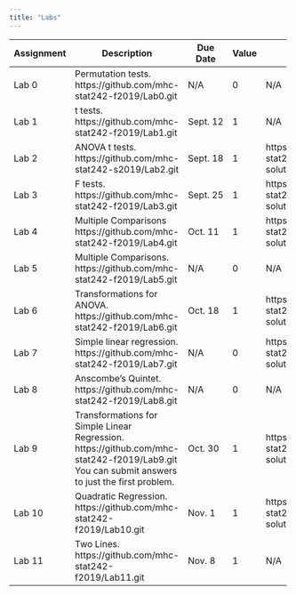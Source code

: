 ```yaml
---
title: "Labs"
---
```


+------------------+--------------------------------------------------------------------------------------+-------------------+----------+--------------------------------------------------------------------------+
| Assignment       | Description                                                                          | Due Date          | Value    | Solutions                                                                |
+==================+======================================================================================+===================+==========+==========================================================================+
| Lab 0            | Permutation tests.  https://github.com/mhc-stat242-f2019/Lab0.git                    | N/A               | 0        | N/A                                                                      |
+------------------+--------------------------------------------------------------------------------------+-------------------+----------+--------------------------------------------------------------------------+
| Lab 1            | t tests.  https://github.com/mhc-stat242-f2019/Lab1.git                              | Sept. 12          | 1        | N/A                                                                      |
+------------------+--------------------------------------------------------------------------------------+-------------------+----------+--------------------------------------------------------------------------+
| Lab 2            | ANOVA t tests.  https://github.com/mhc-stat242-s2019/Lab2.git                        | Sept. 18          | 1        |https://github.com/mhc-stat242-f2019/Lab2-solutions.git                   |
+------------------+--------------------------------------------------------------------------------------+-------------------+----------+--------------------------------------------------------------------------+
| Lab 3            | F tests.  https://github.com/mhc-stat242-f2019/Lab3.git                              | Sept. 25          | 1        |https://github.com/mhc-stat242-f2019/Lab3-solutions.git                   |
+------------------+--------------------------------------------------------------------------------------+-------------------+----------+--------------------------------------------------------------------------+
| Lab 4            | Multiple Comparisons  https://github.com/mhc-stat242-f2019/Lab4.git                  | Oct. 11           | 1        |https://github.com/mhc-stat242-f2019/Lab4-solutions.git                   |
+------------------+--------------------------------------------------------------------------------------+-------------------+----------+--------------------------------------------------------------------------+
| Lab 5            | Multiple Comparisons.  https://github.com/mhc-stat242-f2019/Lab5.git                 | N/A               | 0        |N/A                                                                       |
+------------------+--------------------------------------------------------------------------------------+-------------------+----------+--------------------------------------------------------------------------+
| Lab 6            | Transformations for ANOVA.  https://github.com/mhc-stat242-f2019/Lab6.git            | Oct. 18           | 1        |https://github.com/mhc-stat242-f2019/Lab6-solutions.git                   |
+------------------+--------------------------------------------------------------------------------------+-------------------+----------+--------------------------------------------------------------------------+
| Lab 7            | Simple linear regression.  https://github.com/mhc-stat242-f2019/Lab7.git             | N/A               | 0        |https://github.com/mhc-stat242-f2019/Lab7-solutions.git                   |
+------------------+--------------------------------------------------------------------------------------+-------------------+----------+--------------------------------------------------------------------------+
| Lab 8            | Anscombe's Quintet.  https://github.com/mhc-stat242-f2019/Lab8.git                   | N/A               | 0        |N/A                                                                       |
+------------------+--------------------------------------------------------------------------------------+-------------------+----------+--------------------------------------------------------------------------+
| Lab 9            | Transformations for Simple Linear Regression.                                        | Oct. 30           | 1        |https://github.com/mhc-stat242-f2019/Lab9-solutions.git                   |
|                  | https://github.com/mhc-stat242-f2019/Lab9.git                                        |                   |          |                                                                          |
|                  | You can submit answers to just the first problem.                                    |                   |          |                                                                          |
+------------------+--------------------------------------------------------------------------------------+-------------------+----------+--------------------------------------------------------------------------+
| Lab 10           | Quadratic Regression.  https://github.com/mhc-stat242-f2019/Lab10.git                | Nov. 1            | 1        |https://github.com/mhc-stat242-f2019/Lab10-solutions.git                  |
+------------------+--------------------------------------------------------------------------------------+-------------------+----------+--------------------------------------------------------------------------+
| Lab 11           | Two Lines.  https://github.com/mhc-stat242-f2019/Lab11.git                           | Nov. 8            | 1        |N/A                                                                       |
+------------------+--------------------------------------------------------------------------------------+-------------------+----------+--------------------------------------------------------------------------+
